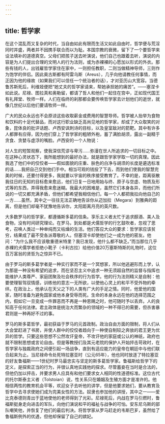 ```yaml
---
---
---
```

title: 哲学家
---




在这个混乱而又复杂的时代，当自由如此有限而生活又如此自由时，哲学便与荒淫同时并盛，两者并不因携手联合而以为耻。本国宗教的衰微，留下了一个要哲学来设法填补的道德真空。父母们把孩子送去听演说，他们自己也跟着去听，演说的内容是为人们提出合理的文明人的行为法则，或为赤裸裸的心愿加以形式的外衣。那些有钱的人，出钱雇哲学家住在家中，一则担任教职，二则当做精神导师，三则作为饱学的伴侣。因此奥古斯都有阿雷乌斯（Areus），几乎向他请教任何事情，而正因为他的缘故（如果我们可以信任一个统治者的话），才对亚历山大宽容。当德鲁苏斯死后，利维娅便把“她丈夫的哲学家请来，帮她承担她的痛苦”。——塞涅卡如此说。尼禄、图拉真和奥勒留，都请了哲人和他们一起住在宫中，正如现代国王有礼拜堂、牧师一样。人们在临终的刹那都会要传唤哲学家去计划他们的逝世，就像几世纪以后他们要请牧师一样。

广大的民众永远也不会原谅这些收取薪金或费用的智慧导师。哲学被人抬举为食物和饮料的十足代替品，而对这行职业缺乏高尚见地的哲学家，却成了大众取笑的对象，昆体良的批评话题、卢西安讽刺诗的目标，以及皇室敌对的箭靶。其中有许多人都罪有应得，因为他们穿上了哲学家的粗陋外袍，蓄了满脸胡须，露出一副精于贪食、贪婪与虚浮的嘴脸。卢西安的一个人物说：

对人生的短暂观察，使我深信荒谬与卑污……弥漫在世人所追求的一切目标之中。在这种心灵状态下，我所能想到的最好办法，就是跟哲学家学取一切的真理。因此我选了他们中的佼佼者——假如面貌的庄重、肤色的白净与胡须的长度是遴选标准的话……我把自己交到他们手中。相当可观的钱投了下去，而到他们使我的智慧完美的时候，还要付得更多，我就要以宇宙的秩序接受教育了。不幸的是，距离驱散我往日的无知的目标愈来愈远，他们日复一日地用始与终、原子与空虚、物质及形式等的东西，弄得我愈来愈迷糊。我最大的困难是，虽然它们本身各异，而他们所说的一切又都充满矛盾，但他们都希望我相信他们，每一个人都把我拉向他自己的一方……虽然，其中之一往往无法正确地告诉你从迈加拉（Megara）到雅典的距离，但是他们却毫不犹豫地告诉你，太阳距离月亮的英尺数。



大多数罗马的哲学家，都遵循斯多葛的信条。享乐主义者太忙于追求醇酒、美人及食物，没有时间研究理论。在罗马，到处都是犬儒哲学的行乞鼓吹者，忽视了思考，召唤人类过一种单纯而又枯燥的生活。他们答应大众的要求：哲学家应该贫穷，结果成了最不受各派尊敬的人。但塞涅卡却使他们之一成为他的密友。他问：“为什么我不应该敬重德米特里？我已发现，他什么都不缺乏。”而当那位几乎赤裸的犬儒学者拒绝小靴子（卡利古拉）给他价值20万塞斯特斯的礼物时，这位百万富翁的贤哲为之惊异不已。

由于罗马的斯多葛学者是一种实行家而不是一个冥想家，所以他逃避形而上学，认为那是一种没有希望的追求，而在坚忍主义中追求一种无须超自然的监督与指挥也能维护人类尊严、家庭团聚及社会秩序的行为哲学。他的行为法则精义是自制：他要使理智驾驭情感，训练他的意志一无所欲，以使他心灵上的和平不受外物的牵绊。在政治上，他承认在天父之下的人类有广大的手足之情。同时，他爱他的国家，随时准备为避免国家或他本身受辱而死。生命的本身永远在他的选择范围之内，假如它一旦变成一件罪恶而不再是一种恩赐之时，他可随时予以丢弃。人的良知高于任何法律。君主政体是统治大而繁杂的领域的一种不得已的需要，但杀害暴君则是一种再好不过的事。

罗马的斯多葛哲学，最初获益于罗马的元首政制。政治自由方面的限制，将人们从大会堂赶进了书房，并使人群中的佼佼者趋向于一种使自制较之奔放的君王更为优异的哲学。只要这些思想不公然攻讦皇帝，不攻讦他的家庭或公认的神祇，政府也就不限制思想或言论自由。但是等教授们及其元老院的保护人开始抨击苛政时，在哲学家与独裁政府之间便引起一场战争，直到有适应能力的皇帝在朝廷中与他们联合起来为止。当尼禄命令处死特拉塞亚时（公元65年），他也同时放逐了特拉塞亚的好友鲁福斯——1世纪时罗马最忠实与坚定的斯多葛哲学家。鲁福斯给哲学下的定义，是探索正当的行为，并很认真地实践他的探求。尽管蓄妾在当时是合法的，但他仍加以抨击，并要求男人应具有和他们要求女人相同的性道德标准。这位古代的托尔斯泰主义者（Tolstoian）说，性关系只在婚姻及生殖方面才是准许的。他相信两性的教育机会平等，欢迎女子去听他的讲学，但是他要求她们，要从教育及哲学中去寻求使她们成为完美女性的方法。奴隶也参加他的讲授，其中之一——爱比克泰德则青出于蓝地使他的老师得到了光彩。尼禄死后，内战在罗马引燃时，鲁福斯挺身走向进击的军队，向他们演说和平的福祉与战争的可怕。安东尼乌斯的部队嘲笑他，并恢复了他们的最后判决。将哲学家从罗马赶走的韦斯巴芗，虽然给了鲁福斯例外的优遇，但他却保留了自己的嫔妃。